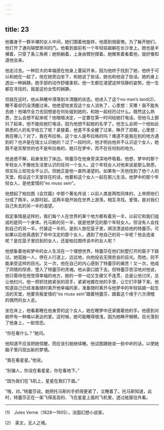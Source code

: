 ```yaml
---
---
---
```

title: 23
---




他置身于一群半裸的女人中间，她们围着他旋转，他感到很疲倦。为了躲开她们，他打开了通向隔壁房间的门。他看到面前有一个年轻姑娘躺在长沙发上。她也是半裸着，只穿了条三角裤；她侧躺着，上身由臂肘撑着。她微笑着看着他，就好像知道他会来。

他走过去。一种巨大的幸福感在他身上蔓延开来，因为他终于找到了她，他终于可以和她在一起了。他在她旁边坐下，和她说了些话，她也和他说了些话。她的身上透出一种娴静。她手部的动作舒缓柔软。他一生都在渴望这样恬静的姿势。他一生都在寻找的，就是这份女性的娴静。

但就在这时，他从熟睡中滑落到半清醒的状态。他进入了这个no man’s land(2)，睡不着却仍没清醒过来。他绝望地发现这个女人消失了，心里想：天哪！我不能失去她！他竭尽全力去回想是在何处碰到她的，和她一起经历过什么。既然这么熟悉，怎么会想不起来呢？他暗暗决定，一定要在第一时间给她打电话。但他马上颤抖了起来，他不能给她打电话，因为他想不起她的名字了。他怎么会把一个他如此熟悉的人的名字给忘了呢？紧接着，他差不多全醒了过来，睁开了双眼，心里想：我在哪儿？对了，我在布拉格，这个女人是布拉格的吗？难道不是我在别的地方遇到的？也许是在瑞士认识她的？过了一段时间，他才明白他并不认识这个女人，她既不是苏黎世的也不是布拉格的，她只在梦中，而不在任何别的地方。

他迷惑不解，起身坐到了床边。特蕾莎在他身旁深深地呼吸着。他想，梦中的那个年轻女人不像他生活里认识的任何一个女人。这个年轻女人对他来说是那么熟悉，但实际上却完全不认识。但她正是他一直所渴望的。如果有一天他找到了他个人的天堂，假设这个天堂存在的话，他要和这个女人一起在那儿生活。他梦中的那个年轻女人，是他爱情的“es muss sein”。

他想起了柏拉图《会饮篇》中那个著名传说：以前人类是两性同体的，上帝把他们分成了两半，从那时起，这两半就开始在世界上游荡，相互寻找。爱情，是对我们自己失去的另一半的渴望。

假定事情是这样的，我们每个人在世界的某个地方都有着另一半，以前它和我们组成的是同一个身体。托马斯的另一半，就是他梦见的那个年轻女人。但没有人会找到自己的另一半。代替这一半的，是别人放在篮子里，顺流漂送给他的特蕾莎。可如果以后他真遇到了命中注定的那个女人，遇到了他自己的另一半呢？他会选谁呢？是在篮子里捡到的女人，还是柏拉图传说中的女人呢？

他想象着他和梦中的女人生活在一个理想世界。特蕾莎在他们别墅打开的窗子下路过。她孤独一人，停在人行道上，远远地，向他投去无限悲哀的目光。而他，则不能承受这样的目光。又一次，他在自己的内心感到了特蕾莎的痛苦！又一次，他成了同情的俘虏，堕入了特蕾莎的灵魂。他从窗口跳下去。但特蕾莎苦涩地对他说，他只需待在他觉得幸福的地方，她的一举一动又生硬又不连贯，总是让他讨厌，总让他扫兴。他一把抓住她紧张的双手，紧紧地握在他的手里，让它们平静下来。他知道自己已经准备随时离开他幸福的家，准备随时离开与他梦中的年轻姑娘一起生活的天堂，他要背叛爱情的“es muss sein”跟着特蕾莎，跟着这个缘于六次滑稽的偶然的女人走。

坐在床上，他看着睡在他身旁的这个女人，她在睡梦中还紧握着他的手。他感到对她怀有一种难以表达的爱。这时候，她可能睡得很浅，因为她睁开眼睛，目光落到了他身上，一脸惊恐。

“你在看什么？”她问。

他知道不应该把她惊醒，而应该引她继续睡。他试图跟她说一些中听的话，以使她脑子里闪现出新的梦境。

“我在看星星。”他说。

“别骗人，你没在看星星，你在看地下。”

“因为我们在飞机上，星星在我们下面。”

“哦，对。”特蕾莎说。她把托马斯的手抓得更紧了，又睡着了。托马斯知道，此时，特蕾莎正在一架飞得高高的、飞在星星上面的飞机里，透过舷窗往外看。



* * *



(1)　Jules Verne（1828—1905），法国幻想小说家。

(2)　英文，无人之境。